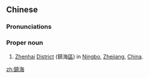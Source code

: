 ==Chinese==
{{zh-forms|s=镇海|[[suppress]]ing<br>[[suppress]]ed|[[sea]](s)}}
{{wikipedia|Zhenhai District}}
===Pronunciations===
{{zh-pron
|m=Zhènhǎi
|cat=pn
}}
===Proper noun===
{{zh-proper noun}}
# {{lb|zh|geography}} [[Zhenhai]] [[District]] (鎮海[[區]]) in [[Ningbo]], [[Zhejiang]], [[China]].

[[zh:鎮海]]